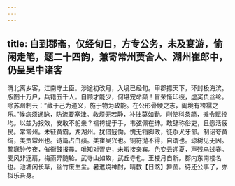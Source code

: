 ```yaml
---
---
---
```

title: 自到郡斋，仅经旬日，方专公务，未及宴游，偷闲走笔，题二十四韵，兼寄常州贾舍人、湖州崔郎中，仍呈吴中诸客
---



渭北离乡客，江南守土臣。涉途初改月，入境已经旬。甲郡摽天下，环封极海滨。版图十万户，兵籍五千人。自顾才能少，何堪宠命频！冒荣惭印绶，虚奖负丝纶。除苏州制云：“藏于己为道义，施于物为政能。在公形骨鲠之志，阖境有袴襦之乐。”候病须通脉，防流要塞津。救烦无若静，补拙莫如勤。削使科条简，摊令赋役均。以兹为报效，安敢不躬亲？襦袴提于手，韦弦佩在绅。敢辞称俗吏，且愿活疲民。常常州。未征黄霸，湖湖州。犹借寇恂。愧无铛脚政，徒忝犬牙邻。制诏夸黄绢，美贾常州也。诗篇占白蘋。美崔吴兴也。铜符抛不得，自谓也。琼树见无因。警寐钟传夜，催衙鼓报晨。唯知对胥吏，未暇接亲宾。色变云迎夏，声残鸟过春。麦风非逐扇，梅雨异随轮。武寺山如故，武丘寺也。王楼月自新。郡内东南楼名也。池塘闲长草，丝竹废生尘。暑遣烧神酎，晴教【日煞】舞茵。待还公事了，亦拟乐吾身。